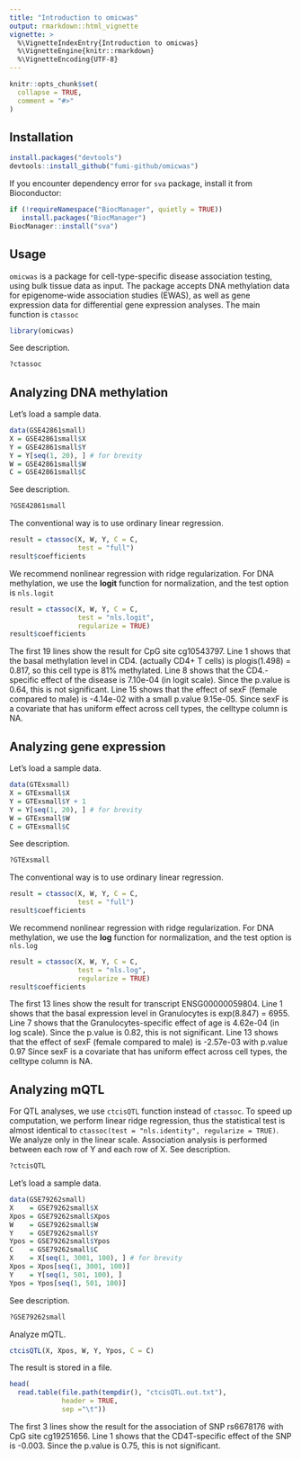 ```yaml
---
title: "Introduction to omicwas"
output: rmarkdown::html_vignette
vignette: >
  %\VignetteIndexEntry{Introduction to omicwas}
  %\VignetteEngine{knitr::rmarkdown}
  %\VignetteEncoding{UTF-8}
---
```


```r
knitr::opts_chunk$set(
  collapse = TRUE,
  comment = "#>"
)
```

## Installation

```r
install.packages("devtools")
devtools::install_github("fumi-github/omicwas")
```

If you encounter dependency error for `sva` package, install it from Bioconductor:

```r
if (!requireNamespace("BiocManager", quietly = TRUE))
   install.packages("BiocManager")
BiocManager::install("sva")
```

## Usage

`omicwas` is a package for cell-type-specific disease association testing,
using bulk tissue data as input.
The package accepts DNA methylation data for epigenome-wide association studies (EWAS),
as well as gene expression data for differential gene expression analyses.
The main function is `ctassoc`

```r
library(omicwas)
```

See description.

```r
?ctassoc
```

## Analyzing DNA methylation

Let's load a sample data.

```r
data(GSE42861small)
X = GSE42861small$X
Y = GSE42861small$Y
Y = Y[seq(1, 20), ] # for brevity
W = GSE42861small$W
C = GSE42861small$C
```

See description.

```r
?GSE42861small
```

The conventional way is to use ordinary linear regression.

```r
result = ctassoc(X, W, Y, C = C,
                 test = "full")
result$coefficients
```

We recommend nonlinear regression with ridge regularization.
For DNA methylation, we use the **logit** function for normalization,
and the test option is `nls.logit`

```r
result = ctassoc(X, W, Y, C = C,
                 test = "nls.logit",
                 regularize = TRUE)
result$coefficients
```

The first 19 lines show the result for CpG site cg10543797.
Line 1 shows that the basal methylation level in CD4.
(actually CD4+ T cells) is
plogis(1.498) = 0.817, so this cell type is 81% methylated.
Line 8 shows that the CD4.-specific effect of the disease
is 7.10e-04	(in logit scale).
Since the p.value is 0.64, this is not significant.
Line 15 shows that the effect of sexF (female compared to male) is
-4.14e-02 with a small p.value 9.15e-05.
Since sexF is a covariate that has uniform effect across cell types,
the celltype column is NA.

## Analyzing gene expression

Let's load a sample data.

```r
data(GTExsmall)
X = GTExsmall$X
Y = GTExsmall$Y + 1
Y = Y[seq(1, 20), ] # for brevity
W = GTExsmall$W
C = GTExsmall$C
```

See description.

```r
?GTExsmall
```

The conventional way is to use ordinary linear regression.

```r
result = ctassoc(X, W, Y, C = C,
                 test = "full")
result$coefficients
```

We recommend nonlinear regression with ridge regularization.
For DNA methylation, we use the **log** function for normalization,
and the test option is `nls.log`

```r
result = ctassoc(X, W, Y, C = C,
                 test = "nls.log",
                 regularize = TRUE)
result$coefficients
```

The first 13 lines show the result for transcript ENSG00000059804.
Line 1 shows that the basal expression level in Granulocytes is
exp(8.847) = 6955.
Line 7 shows that the Granulocytes-specific effect of age
is 4.62e-04	(in log scale).
Since the p.value is 0.82, this is not significant.
Line 13 shows that the effect of sexF (female compared to male) is
-2.57e-03 with p.value 0.97
Since sexF is a covariate that has uniform effect across cell types,
the celltype column is NA.

## Analyzing mQTL

For QTL analyses, we use `ctcisQTL` function instead of `ctassoc`.
To speed up computation, we perform linear ridge regression,
thus the statistical test is almost identical to `ctassoc(test = "nls.identity", regularize = TRUE)`.
We analyze only in the linear scale.
Association analysis is performed between each row of Y and each row of X.
See description.

```r
?ctcisQTL
```

Let's load a sample data.

```r
data(GSE79262small)
X    = GSE79262small$X
Xpos = GSE79262small$Xpos
W    = GSE79262small$W
Y    = GSE79262small$Y
Ypos = GSE79262small$Ypos
C    = GSE79262small$C
X    = X[seq(1, 3001, 100), ] # for brevity
Xpos = Xpos[seq(1, 3001, 100)]
Y    = Y[seq(1, 501, 100), ]
Ypos = Ypos[seq(1, 501, 100)]
```

See description.

```r
?GSE79262small
```

Analyze mQTL.

```r
ctcisQTL(X, Xpos, W, Y, Ypos, C = C)
```

The result is stored in a file.

```r
head(
  read.table(file.path(tempdir(), "ctcisQTL.out.txt"),
             header = TRUE,
             sep ="\t"))
```

The first 3 lines show the result for the association of
SNP rs6678176 with CpG site cg19251656.
Line 1 shows that the CD4T-specific effect of the SNP is -0.003.
Since the p.value is 0.75, this is not significant.
